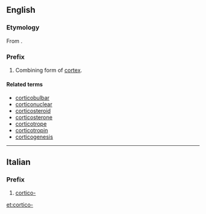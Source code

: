 ==English==

===Etymology===
From {{etyl|la}} {{term|lang=la|cortex||bark}}.

===Prefix===
{{infl|en|prefix|cat=prefixes}}

# <span class="use-with-mention">Combining form of <span class="mention">[[cortex]]</span>.

====Related terms====
* [[corticobulbar]]
* [[corticonuclear]]
* [[corticosteroid]]
* [[corticosterone]]
* [[corticotrope]]
* [[corticotropin]]
* [[corticogenesis]]

----
==Italian==

===Prefix===
{{infl|it|prefix}}

# [[#English|cortico-]]

[[et:cortico-]]